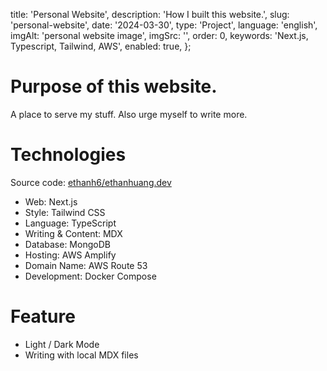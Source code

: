   title: 'Personal Website',
  description: 'How I built this website.',
  slug: 'personal-website',
  date: '2024-03-30',
  type: 'Project',
  language: 'english',
  imgAlt: 'personal website image',
  imgSrc: '',
  order: 0,
  keywords: 'Next.js, Typescript, Tailwind, AWS',
  enabled: true,
};

# Purpose of this website.

A place to serve my stuff. Also urge myself to write more.


# Technologies

Source code: <a href="https://github.com/ethanh6/ethanhuang.dev" className="highlight-link"> ethanh6/ethanhuang.dev </a>

- Web: Next.js
- Style: Tailwind CSS
- Language: TypeScript
- Writing & Content: MDX
- Database: MongoDB
- Hosting: AWS Amplify
- Domain Name: AWS Route 53
- Development: Docker Compose

# Feature

- Light / Dark Mode
- Writing with local MDX files
